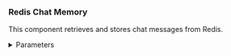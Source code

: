 


### Redis Chat Memory

This component retrieves and stores chat messages from Redis.

<details>
<summary>Parameters</summary>

**Inputs**

| Name | Display Name | Info |
|------|--------------|------|
| host | hostname | The IP address or hostname. |
| port | port | The Redis Port Number. |
| database | database | The Redis database. |
| username | Username | The Redis username. |
| password | Password | The password for the username. |
| key_prefix | Key prefix | The key prefix. |
| session_id | Session ID | The unique session identifier for the message. |

**Outputs**

| Name | Display Name | Info |
|------|--------------|------|
| memory | Memory | The Redis chat message history object. |

</details>